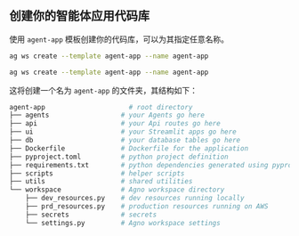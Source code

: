 ## 创建你的智能体应用代码库

使用 `agent-app` 模板创建你的代码库，可以为其指定任意名称。

<CodeGroup>

```bash Mac
ag ws create --template agent-app --name agent-app
```

```bash Windows
ag ws create --template agent-app --name agent-app
```

</CodeGroup>

这将创建一个名为 `agent-app` 的文件夹，其结构如下：

```bash
agent-app                     # root directory
├── agents                  # your Agents go here
├── api                     # your Api routes go here
├── ui                      # your Streamlit apps go here
├── db                      # your database tables go here
├── Dockerfile              # Dockerfile for the application
├── pyproject.toml          # python project definition
├── requirements.txt        # python dependencies generated using pyproject.toml
├── scripts                 # helper scripts
├── utils                   # shared utilities
└── workspace               # Agno workspace directory
    ├── dev_resources.py    # dev resources running locally
    ├── prd_resources.py    # production resources running on AWS
    ├── secrets             # secrets
    └── settings.py         # Agno workspace settings
```
